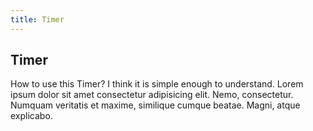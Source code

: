 ```yaml
---
title: Timer
---
```



<ToolsMenu />

<section>

<TimerApp />

 </section>

<article>

# Timer

How to use this Timer? I think it is simple enough to understand. Lorem ipsum dolor sit amet consectetur adipisicing elit. Nemo, consectetur. Numquam veritatis et maxime, similique cumque beatae. Magni, atque explicabo.

</article>

